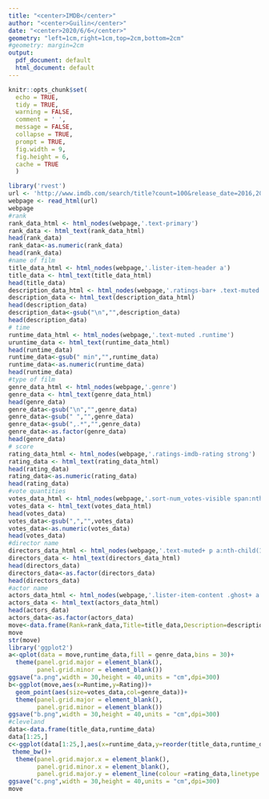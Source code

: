 ---
title: "<center>IMDB</center>"
author: "<center>Guilin</center>"
date: "<center>2020/6/6</center>"
geometry: "left=1cm,right=1cm,top=2cm,bottom=2cm"
#geometry: margin=2cm 
output:
  pdf_document: default
  html_document: default
---

```{r setup, include=FALSE}
knitr::opts_chunk$set(
  echo = TRUE,
  tidy = TRUE,
  warning = FALSE,
  comment = ' ',
  message = FALSE,
  collapse = TRUE,
  prompt = TRUE,
  fig.width = 9,
  fig.height = 6,
  cache = TRUE
  )
```
```{r}
library('rvest')
url <- 'http://www.imdb.com/search/title?count=100&release_date=2016,2016&title_type=feature'
webpage <- read_html(url)
webpage
#rank
rank_data_html <- html_nodes(webpage,'.text-primary')
rank_data <- html_text(rank_data_html)
head(rank_data)                       
rank_data<-as.numeric(rank_data)
head(rank_data)
#name of film
title_data_html <- html_nodes(webpage,'.lister-item-header a')
title_data <- html_text(title_data_html)
head(title_data)
description_data_html <- html_nodes(webpage,'.ratings-bar+ .text-muted')
description_data <- html_text(description_data_html)
head(description_data)
description_data<-gsub("\n","",description_data)
head(description_data)
# time
runtime_data_html <- html_nodes(webpage,'.text-muted .runtime')
uruntime_data <- html_text(runtime_data_html)
head(runtime_data)
runtime_data<-gsub(" min","",runtime_data)
runtime_data<-as.numeric(runtime_data)
head(runtime_data)
#type of film
genre_data_html <- html_nodes(webpage,'.genre')
genre_data <- html_text(genre_data_html)
head(genre_data)
genre_data<-gsub("\n","",genre_data)
genre_data<-gsub(" ","",genre_data)
genre_data<-gsub(",.*","",genre_data)
genre_data<-as.factor(genre_data)
head(genre_data)
# score
rating_data_html <- html_nodes(webpage,'.ratings-imdb-rating strong')
rating_data <- html_text(rating_data_html)
head(rating_data)
rating_data<-as.numeric(rating_data)
head(rating_data)
#vote quantities
votes_data_html <- html_nodes(webpage,'.sort-num_votes-visible span:nth-child(2)')
votes_data <- html_text(votes_data_html)
head(votes_data)
votes_data<-gsub(",","",votes_data)
votes_data<-as.numeric(votes_data)
head(votes_data)
#director name
directors_data_html <- html_nodes(webpage,'.text-muted+ p a:nth-child(1)')
directors_data <- html_text(directors_data_html)
head(directors_data)
directors_data<-as.factor(directors_data)
head(directors_data)
#actor name
actors_data_html <- html_nodes(webpage,'.lister-item-content .ghost+ a')
actors_data <- html_text(actors_data_html)
head(actors_data)
actors_data<-as.factor(actors_data)
move<-data.frame(Rank=rank_data,Title=title_data,Description=description_data,Runtime=runtime_data,genre=genre_data,Rating=rating_data,Directors=directors_data,Actor=actors_data)
move
str(move)
library('ggplot2')
a<-qplot(data = move,runtime_data,fill = genre_data,bins = 30)+
  theme(panel.grid.major = element_blank(),
        panel.grid.minor = element_blank())
ggsave("a.png",width = 30,height = 40,units = "cm",dpi=300)
b<-ggplot(move,aes(x=Runtime,y=Rating))+
  geom_point(aes(size=votes_data,col=genre_data))+
  theme(panel.grid.major = element_blank(),
        panel.grid.minor = element_blank())
ggsave("b.png",width = 30,height = 40,units = "cm",dpi=300)
#cleveland
data<-data.frame(title_data,runtime_data)
data[1:25,]
c<-ggplot(data[1:25,],aes(x=runtime_data,y=reorder(title_data,runtime_data)))+geom_point(size=3)+
 theme_bw()+
  theme(panel.grid.major.x = element_blank(),
        panel.grid.minor.x = element_blank(),
        panel.grid.major.y = element_line(colour =rating_data,linetype = "dashed"))
ggsave("c.png",width = 30,height = 40,units = "cm",dpi=300) 
move
```